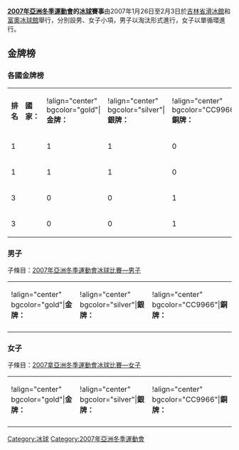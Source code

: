 '''[[2007年亞洲冬季運動會|2007年亞洲冬季運動會]]的[[冰球|冰球]]賽事'''由2007年1月26日至2月3日於[[吉林省滑冰館|吉林省滑冰館]]和[[富奧冰球館|富奧冰球館]]舉行，分別設男、女子小項，男子以淘汰形式進行，女子以單循環進行。

== 金牌榜 ==

=== 各國金牌榜 ===
{| border="1" cellspacing="0" cellpadding="2"
|'''排名'''
|'''國家：'''
|!align="center" bgcolor="gold"|'''金牌：'''
|!align="center" bgcolor="silver"|'''銀牌：'''
|!align="center" bgcolor="CC9966"|'''銅牌：'''
|'''總計'''
|-
|1||{{KAZ}}||1||1||0||2
|-
|1||{{JPN}}||1||1||0||2
|-
|3||{{CHN}}||0||0||1||1
|-
|3||{{KOR}}||0||0||1||1
|}

=== 男子 ===
子條目：[[2007年亞洲冬季運動會冰球比賽—男子|2007年亞洲冬季運動會冰球比賽—男子]]
{| border="1" cellspacing="0" cellpadding="2"
|!align="center" bgcolor="gold"|'''金牌：'''
|!align="center" bgcolor="silver"|'''銀牌：'''
|!align="center" bgcolor="CC9966"|'''銅牌：'''
|-
|{{JPN}}
|{{KAZ}}
|{{KOR}}
|}

=== 女子 ===
子條目：[[2007拿亞洲冬季運動會冰球比賽—女子|2007拿亞洲冬季運動會冰球比賽—女子]]
{| border="1" cellspacing="0" cellpadding="2"
|!align="center" bgcolor="gold"|'''金牌：'''
|!align="center" bgcolor="silver"|'''銀牌：'''
|!align="center" bgcolor="CC9966"|'''銅牌：'''
|-
|{{KAZ}}
|{{JPN}}
|{{CHN}}
|}

[[Category:冰球|Category:冰球]]
[[Category:2007年亞洲冬季運動會|Category:2007年亞洲冬季運動會]]